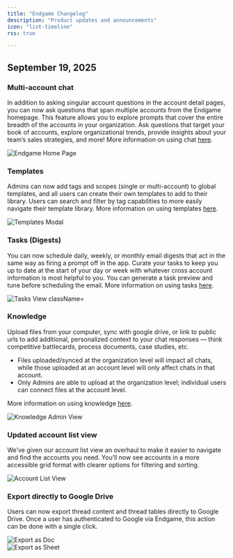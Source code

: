 ```yaml
---
title: "Endgame Changelog"
description: "Product updates and announcements"
icon: "list-timeline"
rss: true

---
```


## September 19, 2025
  
### Multi-account chat
In addition to asking singular account questions in the account detail pages, you can now ask questions that span multiple accounts from the Endgame homepage. This feature allows you to explore prompts that cover the entire breadth of the accounts in your organization. Ask questions that target your book of accounts, explore organizational trends, provide insights about your team’s sales strategies, and more! More information on using chat [here](/mintlify/endgame-chat-101).

<Frame>
  <img
    src="./images/home-page-8-27-25.png"
    alt="Endgame Home Page"
    className="rounded-lg"
  />
</Frame>

### Templates
Admins can now add tags and scopes (single or multi-account) to global templates, and all users can create their own templates to add to their library. Users can search and filter by tag capabilities to more easily navigate their template library. More information on using templates [here](/mintlify/features/templates).

<Frame>
  <img
    src="./images/template-modal-8-24-25.png"
    alt="Templates Modal"
    className="rounded-lg"
  />
</Frame>

### Tasks (Digests)
You can now schedule daily, weekly, or monthly email digests that act in the same way as firing a prompt off in the app. Curate your tasks to keep you up to date at the start of your day or week with whatever cross account information is most helpful to you. You can generate a task preview and tune before scheduling the email. More information on using tasks [here](/mintlify/features/tasks).

<Frame>
  <img
    src="./images/tasks-8-27-25.png"
    alt="Tasks View
    className="rounded-lg"
  />
</Frame>

### Knowledge
Upload files from your computer, sync with google drive, or link to public urls to add additional, personalized context to your chat responses — think competitive battlecards, process documents, case studies, etc. 

- Files uploaded/synced at the organization level will impact all chats, while those uploaded at an account level will only affect chats in that account.
- Only Admins are able to upload at the organization level; individual users can connect files at the  account level.
  
More information on using knowledge [here](/mintlify/features/file-upload).

<Frame>
  <img
    src="./images/knowledge-admin-9-27-25.png"
    alt="Knowledge Admin View"
    className="rounded-lg"
  />
</Frame>

### Updated account list view
We’ve given our account list view an overhaul to make it easier to navigate and find the accounts you need. You’ll now see accounts in a more accessible grid format with clearer options for filtering and sorting. 

<Frame>
  <img
    src="./images/account-list-8-28-25.png"
    alt="Account List View"
    className="rounded-lg"
  />
</Frame>

### Export directly to Google Drive
Users can now export thread content and thread tables directly to Google Drive. Once a user has authenticated to Google via Endgame, this action can be done with a single click. 

<Frame>
  <img
    src="./images/export-doc-9-17-25.png"
    alt="Export as Doc"
    className="rounded-lg"
  />
</Frame>
<br/>
<Frame>
  <img
    src="./images/export-sheets-9-17-25.png"
    alt="Export as Sheet"
    className="rounded-lg"
  />
</Frame>
